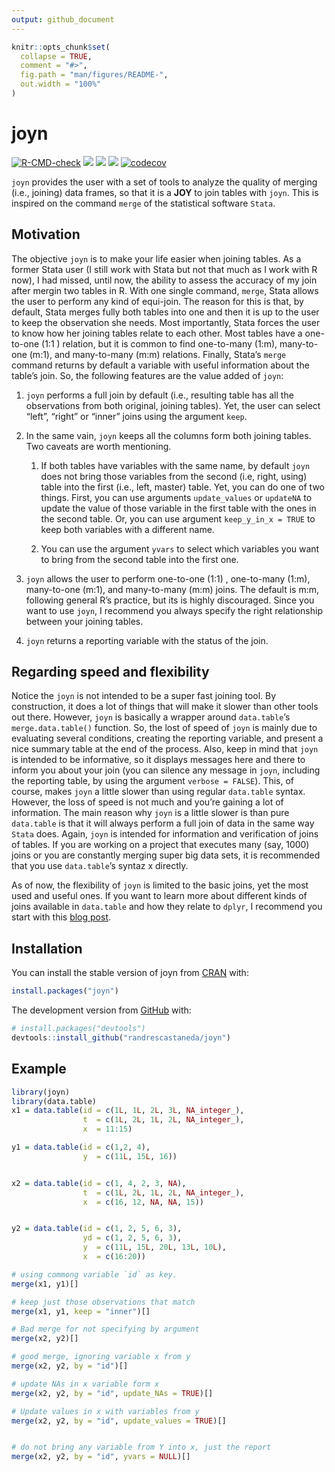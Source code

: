 ```yaml
---
output: github_document
---
```


```r
knitr::opts_chunk$set(
  collapse = TRUE,
  comment = "#>",
  fig.path = "man/figures/README-",
  out.width = "100%"
)
```

# joyn

<!-- badges: start -->


[![R-CMD-check](https://github.com/randrescastaneda/joyn/workflows/R-CMD-check/badge.svg/)](https://github.com/randrescastaneda/joyn/actions/)
[![](https://www.r-pkg.org/badges/version/joyn?color=orange)](https://cran.r-project.org/package=joyn/)
[![](https://img.shields.io/badge/devel%20version-0.1.4-blue.svg)](https://github.com/randrescastaneda/joyn)
[![](https://img.shields.io/badge/lifecycle-maturing-green.svg)](https://lifecycle.r-lib.org/articles/stages.html#maturing)
[![codecov](https://codecov.io/gh/randrescastaneda/joyn/branch/master/graph/badge.svg)](https://app.codecov.io/gh/randrescastaneda/joyn?branch=master)
<!-- `r badger::badge_cran_release("joyn", "orange")` -->
<!-- `r badger::badge_devel("randrescastaneda/joyn", "blue")` -->
<!-- `r badger::badge_lifecycle("maturing", "green")` -->

<!-- badges: end -->

`joyn` provides the user with a set of tools to analyze the quality of merging
(i.e., joining) data frames, so that it is a **JOY** to join tables with `joyn`.
This is inspired on the command `merge` of the statistical software `Stata`.

## Motivation

The objective `joyn` is to make your life easier when joining tables. As a
former Stata user (I still work with Stata but not that much as I work with R
now), I had missed, until now, the ability to assess the accuracy of my join
after mergin two tables in R. With one single command, `merge`, Stata allows the
user to perform any kind of equi-join. The reason for this is that, by default,
Stata merges fully both tables into one and then it is up to the user to keep
the observation she needs. Most importantly, Stata forces the user to know how
her joining tables relate to each other. Most tables have a one-to-one (1:1 )
relation, but it is common to find one-to-many (1:m), many-to-one (m:1), and
many-to-many (m:m) relations. Finally, Stata's `merge` command returns by
default a variable with useful information about the table's join. So, the
following features are the value added of `joyn`:

1.  `joyn` performs a full join by default (i.e., resulting table has all the
    observations from both original, joining tables). Yet, the user can select
    "left", "right" or "inner" joins using the argument `keep`.

2.  In the same vain, `joyn` keeps all the columns form both joining tables. Two
    caveats are worth mentioning.

    1.  If both tables have variables with the same name, by default `joyn` does
        not bring those variables from the second (i.e, right, using) table into
        the first (i.e., left, master) table. Yet, you can do one of two things.
        First, you can use arguments `update_values` or `updateNA` to update the
        value of those variable in the first table with the ones in the second
        table. Or, you can use argument `keep_y_in_x = TRUE` to keep both
        variables with a different name.

    2.  You can use the argument `yvars` to select which variables you want to
        bring from the second table into the first one.

3.  `joyn` allows the user to perform one-to-one (1:1) , one-to-many (1:m),
    many-to-one (m:1), and many-to-many (m:m) joins. The default is m:m,
    following general R's practice, but its is highly discouraged. Since you
    want to use `joyn`, I recommend you always specify the right relationship
    between your joining tables.

4.  `joyn` returns a reporting variable with the status of the join.

## Regarding speed and flexibility

Notice the `joyn` is not intended to be a super fast joining tool. By
construction, it does a lot of things that will make it slower than other tools
out there. However, `joyn` is basically a wrapper around `data.table`'s
`merge.data.table()` function. So, the lost of speed of `joyn` is mainly due to
evaluating several conditions, creating the reporting variable, and present a
nice summary table at the end of the process. Also, keep in mind that `joyn` is
intended to be informative, so it displays messages here and there to inform you
about your join (you can silence any message in `joyn`, including the reporting
table, by using the argument `verbose = FALSE`). This, of course, makes `joyn` a
little slower than using regular `data.table` syntax. However, the loss of speed
is not much and you're gaining a lot of information. The main reason why `joyn`
is a little slower is than pure `data.table` is that it will always perform a
full join of data in the same way `Stata` does. Again, `joyn` is intended for
information and verification of joins of tables. If you are working on a project
that executes many (say, 1000) joins or you are constantly merging super big
data sets, it is recommended that you use `data.table`'s syntaz x directly.

As of now, the flexibility of `joyn` is limited to the basic joins, yet the most
used and useful ones. If you want to learn more about different kinds of joins
available in `data.table` and how they relate to `dplyr`, I recommend you start
with this [blog
post](https://atrebas.github.io/post/2019-03-03-datatable-dplyr/#joinbind-data-sets/).

## Installation

You can install the stable version of joyn from
[CRAN](https://CRAN.R-project.org) with:

``` r
install.packages("joyn")
```

The development version from [GitHub](https://github.com/) with:

``` r
# install.packages("devtools")
devtools::install_github("randrescastaneda/joyn")
```

## Example

```r
library(joyn)
library(data.table)
x1 = data.table(id = c(1L, 1L, 2L, 3L, NA_integer_),
                t  = c(1L, 2L, 1L, 2L, NA_integer_),
                x  = 11:15)

y1 = data.table(id = c(1,2, 4),
                y  = c(11L, 15L, 16))


x2 = data.table(id = c(1, 4, 2, 3, NA),
                t  = c(1L, 2L, 1L, 2L, NA_integer_),
                x  = c(16, 12, NA, NA, 15))


y2 = data.table(id = c(1, 2, 5, 6, 3),
                yd = c(1, 2, 5, 6, 3),
                y  = c(11L, 15L, 20L, 13L, 10L),
                x  = c(16:20))

# using commong variable `id` as key.
merge(x1, y1)[]

# keep just those observations that match
merge(x1, y1, keep = "inner")[]

# Bad merge for not specifying by argument
merge(x2, y2)[]

# good merge, ignoring variable x from y
merge(x2, y2, by = "id")[]

# update NAs in x variable form x
merge(x2, y2, by = "id", update_NAs = TRUE)[]

# Update values in x with variables from y
merge(x2, y2, by = "id", update_values = TRUE)[]


# do not bring any variable from Y into x, just the report
merge(x2, y2, by = "id", yvars = NULL)[]

```
